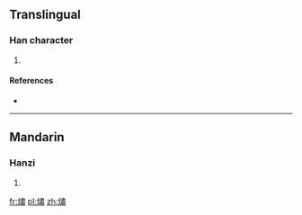 ==Translingual==

===Han character===
{{Han char|rn=86|rad=火|as=12|sn=16|four=95827|canj=FLX}}

# {{defn|Han|sort=火12}}

====References====
* {{Han ref|kx=0681.250|dkj=19384|hdz=32242.100|uh=71BD|ud=29117|bh=EA53|bd=59987}}

----

==Mandarin==

===Hanzi===
{{cmn-hanzi|pin=[[xiào]] ([[xiao4]])|wg=hsiao<sup>4</sup>}}

# {{defn|lang=cmn|sort=火12}}

[[fr:熽]]
[[pl:熽]]
[[zh:熽]]